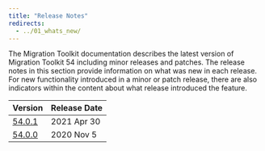 ```yaml
---
title: "Release Notes"
redirects:
  - ../01_whats_new/
---
```


The Migration Toolkit documentation describes the latest version of Migration Toolkit 54 including minor releases and patches. The release notes in this section provide information on what was new in each release. For new functionality introduced in a minor or patch release, there are also indicators within the content about what release introduced the feature.

| Version | Release Date | 
| ------- | ------------ | 
| [54.0.1](08_mkt_5401_rel_notes) | 2021 Apr 30   |
| [54.0.0](09_mkt_54_rel_notes) | 2020 Nov 5  |

